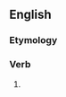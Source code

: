 ==English==

===Etymology===
{{suffix|en|survey|eth|nocat=1}}

===Verb===
{{head|en|verb form}}

# {{en-archaic third-person singular of|survey}}